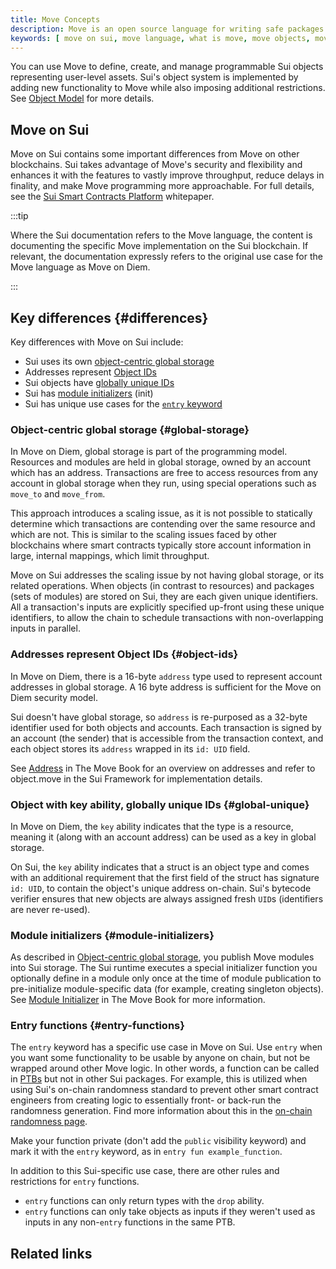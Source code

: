 ```yaml
---
title: Move Concepts
description: Move is an open source language for writing safe packages to manipulate on-chain objects.
keywords: [ move on sui, move language, what is move, move objects, move smart contracts, move objects, move packages, move, move concepts ]
---
```


<ImportContent source="move-summary.mdx" mode="snippet" />

You can use Move to define, create, and manage programmable Sui objects representing user-level assets. Sui's object system is implemented by adding new functionality to Move while also imposing additional restrictions. See [Object Model](./object-model.mdx) for more details.

## Move on Sui

Move on Sui contains some important differences from Move on other blockchains. Sui takes advantage of Move's security and flexibility and enhances it with the features to vastly improve throughput, reduce delays in finality, and make Move programming more approachable. For full details, see the [Sui Smart Contracts Platform](/doc/sui.pdf) whitepaper.

:::tip

Where the Sui documentation refers to the Move language, the content is documenting the specific Move implementation on the Sui blockchain. If relevant, the documentation expressly refers to the original use case for the Move language as Move on Diem.

:::

## Key differences {#differences}

Key differences with Move on Sui include:

- Sui uses its own [object-centric global storage](#global-storage)
- Addresses represent [Object IDs](#object-ids)
- Sui objects have [globally unique IDs](#global-unique)
- Sui has [module initializers](#module-initializers) (init)
- Sui has unique use cases for the [`entry` keyword](#entry-functions)

### Object-centric global storage {#global-storage}

In Move on Diem, global storage is part of the programming model. Resources and modules are held in global storage, owned by an account which has an address. Transactions are free to access resources from any account in global storage when they run, using special operations such as `move_to` and `move_from`.

This approach introduces a scaling issue, as it is not possible to statically determine which transactions are contending over the same resource and which are not.  This is similar to the scaling issues faced by other blockchains where smart contracts typically store account information in large, internal mappings, which limit throughput.

Move on Sui addresses the scaling issue by not having global storage, or its related operations. When objects (in contrast to resources) and packages (sets of modules) are stored on Sui, they are each given unique identifiers. All a transaction's inputs are explicitly specified up-front using these unique identifiers, to allow the chain to schedule transactions with non-overlapping inputs in parallel.

### Addresses represent Object IDs {#object-ids}

In Move on Diem, there is a 16-byte `address` type used to represent account addresses in global storage. A 16 byte address is sufficient for the Move on Diem security model.

Sui doesn't have global storage, so `address` is re-purposed as a 32-byte identifier used for both objects and accounts. Each transaction is signed by an account (the sender) that is accessible from the transaction context, and each object stores its `address` wrapped in its `id: UID` field. 

See [Address](https://move-book.com/reference/primitive-types/address.html) in The Move Book for an overview on addresses and refer to <UnsafeLink href="/references/framework/sui-framework/sui_sui/object">object.move</UnsafeLink> in the Sui Framework for implementation details.

### Object with key ability, globally unique IDs {#global-unique}

In Move on Diem, the `key` ability indicates that the type is a resource, meaning it (along with an account address) can be used as a key in global storage.

On Sui, the `key` ability indicates that a struct is an object type and comes with an additional requirement that the first field of the struct has signature `id: UID`, to contain the object's unique address on-chain. Sui's bytecode verifier ensures that new objects are always assigned fresh `UID`s (identifiers are never re-used).

### Module initializers {#module-initializers}

As described in [Object-centric global storage](#global-storage), you publish Move modules into Sui storage. The Sui runtime executes a special initializer function you optionally define in a module only once at the time of module publication to pre-initialize module-specific data (for example, creating singleton objects). See [Module Initializer](https://move-book.com/programmability/module-initializer.html) in The Move Book for more information.

### Entry functions {#entry-functions}

The `entry` keyword has a specific use case in Move on Sui. Use `entry` when you want some functionality to be usable by anyone on chain, but not be wrapped around other Move logic. In other words, a function can be called in [PTBs](/concepts/transactions/prog-txn-blocks) but not in other Sui packages. For example, this is utilized when using Sui's on-chain randomness standard to prevent other smart contract engineers from creating logic to essentially front- or back-run the randomness generation. Find more information about this in the [on-chain randomness page](/guides/developer/advanced/randomness-onchain.mdx#use-non-public-entry-functions). 

Make your function private (don't add the `public` visibility keyword) and mark it with the `entry` keyword, as in `entry fun example_function`.

In addition to this Sui-specific use case, there are other rules and restrictions for `entry` functions. 
- `entry` functions can only return types with the `drop` ability. 
- `entry` functions can only take objects as inputs if they weren't used as inputs in any non-`entry` functions in the same PTB. 

## Related links

<RelatedLink href="https://move-book.com" label="The Move Book" desc="A comprehensive guide to the Move programming language on the Sui blockchain." />
<RelatedLink href="https://move-book.com/reference" label="The Move Reference" desc="Language reference for Move on Sui." />
